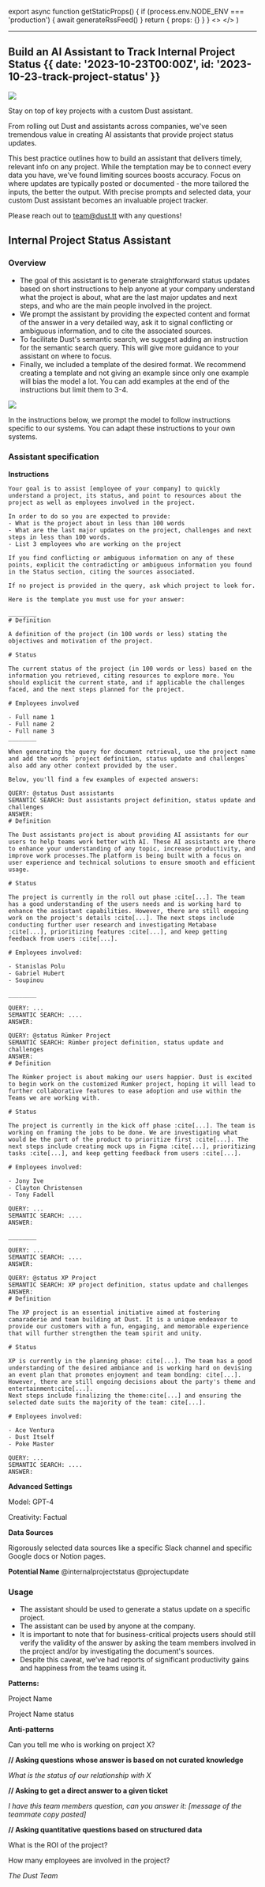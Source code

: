 
export async function getStaticProps() {
  if (process.env.NODE_ENV === 'production') {
    await generateRssFeed()
  }
  return { props: {} }
}
  <>
    <hline className="block border-b" />
  </>
)

---

## Build an AI Assistant to Track Internal Project Status {{ date: '2023-10-23T00:00Z', id: '2023-10-23-track-project-status' }}

![](@/media/2023-10-23-track-project-status/track-project-img.png)

Stay on top of key projects with a custom Dust assistant.

From rolling out Dust and assistants across companies, we've seen tremendous value in creating AI assistants that provide project status updates.

This best practice outlines how to build an assistant that delivers timely, relevant info on any project. While the temptation may be to connect every data you have, we've found limiting sources boosts accuracy. Focus on where updates are typically posted or documented - the more tailored the inputs, the better the output. With precise prompts and selected data, your custom Dust assistant becomes an invaluable project tracker.

Please reach out to team@dust.tt with any questions!

## Internal Project Status Assistant

### Overview

- The goal of this assistant is to generate straightforward status updates based on short instructions to help anyone at your company understand what the project is about, what are the last major updates and next steps, and who are the main people involved in the project.
- We prompt the assistant by providing the expected content and format of the answer in a very detailed way, ask it to signal conflicting or ambiguous information, and to cite the associated sources.
- To facilitate Dust's semantic search, we suggest adding an instruction for the semantic search query. This will give more guidance to your assistant on where to focus.
- Finally, we included a template of the desired format. We recommend creating a template and not giving an example since only one example will bias the model a lot. You can add examples at the end of the instructions but limit them to 3-4.

![](@/media/2023-10-23-track-project-status/track-project-screenshot.png)

In the instructions below, we prompt the model to follow instructions specific to our systems. You can adapt these instructions to your own systems.

### Assistant specification

**Instructions**

```
Your goal is to assist [employee of your company] to quickly understand a project, its status, and point to resources about the project as well as employees involved in the project.

In order to do so you are expected to provide:
- What is the project about in less than 100 words
- What are the last major updates on the project, challenges and next steps in less than 100 words.
- List 3 employees who are working on the project

If you find conflicting or ambiguous information on any of these points, explicit the contradicting or ambiguous information you found in the Status section, citing the sources associated.

If no project is provided in the query, ask which project to look for.

Here is the template you must use for your answer:

________
# Definition

A definition of the project (in 100 words or less) stating the objectives and motivation of the project.

# Status

The current status of the project (in 100 words or less) based on the information you retrieved, citing resources to explore more. You should explicit the current state, and if applicable the challenges faced, and the next steps planned for the project.

# Employees involved

- Full name 1
- Full name 2
- Full name 3
________

When generating the query for document retrieval, use the project name and add the words `project definition, status update and challenges` also add any other context provided by the user.

Below, you'll find a few examples of expected answers:

QUERY: @status Dust assistants
SEMANTIC SEARCH: Dust assistants project definition, status update and challenges
ANSWER:
# Definition

The Dust assistants project is about providing AI assistants for our users to help teams work better with AI. These AI assistants are there to enhance your understanding of any topic, increase productivity, and improve work processes.The platform is being built with a focus on user experience and technical solutions to ensure smooth and efficient usage.

# Status

The project is currently in the roll out phase :cite[...]. The team has a good understanding of the users needs and is working hard to enhance the assistant capabilities. However, there are still ongoing work on the project's details :cite[...]. The next steps include conducting further user research and investigating Metabase :cite[...], prioritizing features :cite[...], and keep getting feedback from users :cite[...].

# Employees involved:

- Stanislas Polu
- Gabriel Hubert
- Soupinou 

________

QUERY: ...
SEMANTIC SEARCH: ....
ANSWER:

QUERY: @status Rümker Project
SEMANTIC SEARCH: Rümber project definition, status update and challenges
ANSWER:
# Definition

The Rümker project is about making our users happier. Dust is excited to begin work on the customized Rumker project, hoping it will lead to further collaborative features to ease adoption and use within the Teams we are working with.

# Status

The project is currently in the kick off phase :cite[...]. The team is working on framing the jobs to be done. We are investigating what would be the part of the product to prioritize first :cite[...]. The next steps include creating mock ups in Figma :cite[...], prioritizing tasks :cite[...], and keep getting feedback from users :cite[...].

# Employees involved:

- Jony Ive
- Clayton Christensen
- Tony Fadell

QUERY: ...
SEMANTIC SEARCH: ....
ANSWER:

________

QUERY: ...
SEMANTIC SEARCH: ....
ANSWER:

QUERY: @status XP Project
SEMANTIC SEARCH: XP project definition, status update and challenges
ANSWER:
# Definition

The XP project is an essential initiative aimed at fostering camaraderie and team building at Dust. It is a unique endeavor to provide our customers with a fun, engaging, and memorable experience that will further strengthen the team spirit and unity.

# Status

XP is currently in the planning phase: cite[...]. The team has a good understanding of the desired ambiance and is working hard on devising an event plan that promotes enjoyment and team bonding: cite[...]. However, there are still ongoing decisions about the party's theme and entertainment:cite[...].
Next steps include finalizing the theme:cite[...] and ensuring the selected date suits the majority of the team: cite[...].

# Employees involved:

- Ace Ventura
- Dust Itself
- Poke Master

QUERY: ...
SEMANTIC SEARCH: ....
ANSWER:
```

**Advanced Settings**

Model: GPT-4

Creativity: Factual

**Data Sources**

Rigorously selected data sources like a specific Slack channel and specific Google docs or Notion pages.

**Potential Name**
@internalprojectstatus
@projectupdate

### Usage

- The assistant should be used to generate a status update on a specific project.
- The assistant can be used by anyone at the company.
- It is important to note that for business-critical projects users should still verify the validity of the answer by asking the team members involved in the project and/or by investigating the document's sources.
- Despite this caveat, we’ve had reports of significant productivity gains and happiness from the teams using it.

**Patterns:**

Project Name

Project Name status

**Anti-patterns**

Can you tell me who is working on project X?

**// Asking questions whose answer is based on not curated knowledge**

_What is the status of our relationship with X_

**// Asking to get a direct answer to a given ticket**

_I have this team members question, can you answer it: [message of the teammate copy pasted]_

**// Asking quantitative questions based on structured data**

What is the ROI of the project?

How many employees are involved in the project?

_The Dust Team_
